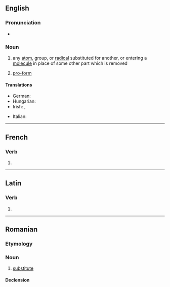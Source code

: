 {{also|Substituent}}
==English==

===Pronunciation===
* {{IPA|en|[sʌbˈstɪtʃuənt]}}

===Noun===
{{en-noun}}

# {{lb|en|chemistry}} any [[atom]], group, or [[radical]] substituted for another, or entering a [[molecule]] in place of some other part which is removed
# {{lb|en|grammar}} [[pro-form]]

====Translations====
{{trans-top|chemistry}}
* German: {{t+|de|Substituent|m}}
* Hungarian: {{t+|hu|elágazás }}
* Irish: {{t|ga|malartaí|m}}, {{t|ga|ionadán|m}}
{{trans-mid}}
* Italian: {{t+|it|sostituente|m}}
{{trans-bottom}}

----

==French==

===Verb===
{{head|fr|verb form}}

# {{inflection of|fr|substituer||3|p|pres|ind//sub}}

----

==Latin==

===Verb===
{{la-verb-form|substituent}}

# {{inflection of|la|substituō||3|p|futr|actv|indc}}

----

==Romanian==

===Etymology===
{{suffix|ro|substitui|-ent}}

===Noun===
{{ro-noun|m|substituenți}}

# [[substitute]]

====Declension====
{{ro-noun-m|pl=substituenți}}